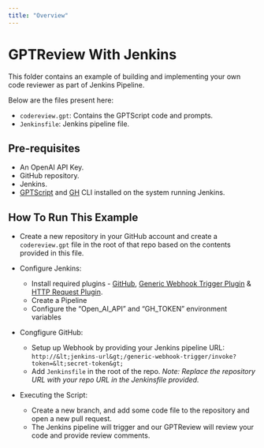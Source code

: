 ```yaml
---
title: "Overview"
---
```


# GPTReview With Jenkins

This folder contains an example of building and implementing your own code reviewer as part of Jenkins Pipeline. 

Below are the files present here:

- `codereview.gpt`: Contains the GPTScript code and prompts.
- `Jenkinsfile`: Jenkins pipeline file.

## Pre-requisites

- An OpenAI API Key.
- GitHub repository.
- Jenkins.
- [GPTScript](https://github.com/gptscript-ai/gptscript) and [GH](https://github.com/cli/cli) CLI installed on the system running Jenkins.

## How To Run This Example

- Create a new repository in your GitHub account and create a `codereview.gpt` file in the root of that repo based on the contents provided in this file.
- Configure Jenkins:
  - Install required plugins - [GitHub](https://plugins.jenkins.io/github/), [Generic Webhook Trigger Plugin](https://plugins.jenkins.io/generic-webhook-trigger/) & [HTTP Request Plugin](https://plugins.jenkins.io/http_request/).
  - Create a Pipeline
  - Configure the “Open_AI_API” and “GH_TOKEN” environment variables

- Congfigure GitHub:
  - Setup up Webhook by providing your Jenkins pipeline URL: `http://&lt;jenkins-url&gt;/generic-webhook-trigger/invoke?token=&lt;secret-token&gt;`
  - Add `Jenkinsfile` in the root of the repo. *Note: Replace the repository URL with your repo URL in the Jenkinsfile provided.*
  
- Executing the Script:
  - Create a new branch, and add some code file to the repository and open a new pull request.
  - The Jenkins pipeline will trigger and our GPTReview will review your code and provide review comments.
